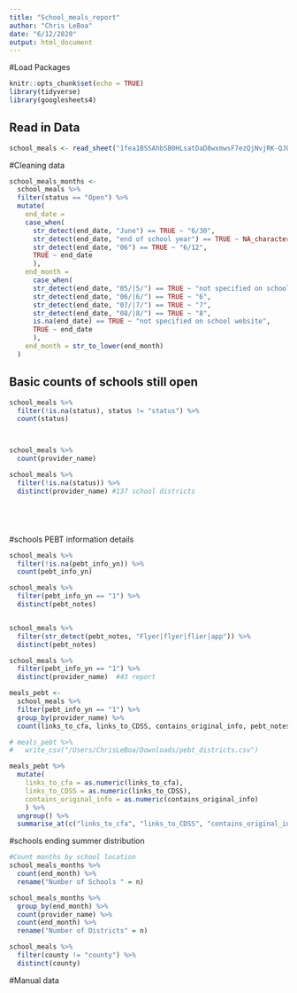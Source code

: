```yaml
---
title: "School_meals_report"
author: "Chris LeBoa"
date: "6/12/2020"
output: html_document
---
```


#Load Packages
```r
knitr::opts_chunk$set(echo = TRUE)
library(tidyverse)
library(googlesheets4)
```

## Read in Data

```r
school_meals <- read_sheet("1fea1BSSAhbSB0HLsatDaD8wxmwsF7ezQjNvjRK-QJQI", col_types = "ccccccccccccccccccccccccccccccccccccccccc")

```
#Cleaning data 
```r
school_meals_months <- 
  school_meals %>% 
  filter(status == "Open") %>% 
  mutate(
    end_date = 
    case_when(
      str_detect(end_date, "June") == TRUE ~ "6/30",
      str_detect(end_date, "end of school year") == TRUE ~ NA_character_,
      str_detect(end_date, "06") == TRUE ~ "6/12", 
      TRUE ~ end_date
      ),
    end_month = 
      case_when(
      str_detect(end_date, "05/|5/") == TRUE ~ "not specified on school website",
      str_detect(end_date, "06/|6/") == TRUE ~ "6", 
      str_detect(end_date, "07/|7/") == TRUE ~ "7",
      str_detect(end_date, "08/|8/") == TRUE ~ "8", 
      is.na(end_date) == TRUE ~ "not specified on school website", 
      TRUE ~ end_date
      ),
    end_month = str_to_lower(end_month)
  ) 


```

## Basic counts of schools still open

```r


school_meals %>% 
  filter(!is.na(status), status != "status") %>% 
  count(status)



school_meals %>% 
  count(provider_name)

school_meals %>% 
  filter(!is.na(status)) %>% 
  distinct(provider_name) #137 school districts 






```

#schools PEBT information details 
```r

school_meals %>% 
  filter(!is.na(pebt_info_yn)) %>% 
  count(pebt_info_yn)

school_meals %>% 
  filter(pebt_info_yn == "1") %>% 
  distinct(pebt_notes)


school_meals %>% 
  filter(str_detect(pebt_notes, "Flyer|flyer|flier|app")) %>% 
  distinct(pebt_notes)

school_meals %>% 
  filter(pebt_info_yn == "1") %>% 
  distinct(provider_name)  #43 report 

meals_pebt <- 
  school_meals %>% 
  filter(pebt_info_yn == "1") %>% 
  group_by(provider_name) %>% 
  count(links_to_cfa, links_to_CDSS, contains_original_info, pebt_notes)

# meals_pebt %>% 
#   write_csv("/Users/ChrisLeBoa/Downloads/pebt_districts.csv")

meals_pebt %>% 
  mutate(
    links_to_cfa = as.numeric(links_to_cfa),
    links_to_CDSS = as.numeric(links_to_CDSS), 
    contains_original_info = as.numeric(contains_original_info)
    ) %>% 
  ungroup() %>% 
  summarise_at(c("links_to_cfa", "links_to_CDSS", "contains_original_info"), sum, na.rm = TRUE)

```



#schools ending summer distribution 
```r

#Count months by school location
school_meals_months %>% 
  count(end_month) %>% 
  rename("Number of Schools " = n)

school_meals_months %>%
  group_by(end_month) %>% 
  count(provider_name) %>% 
  count(end_month) %>% 
  rename("Number of Districts" = n)

school_meals %>% 
  filter(county != "county") %>% 
  distinct(county)


```

#Manual data 
```r

```

